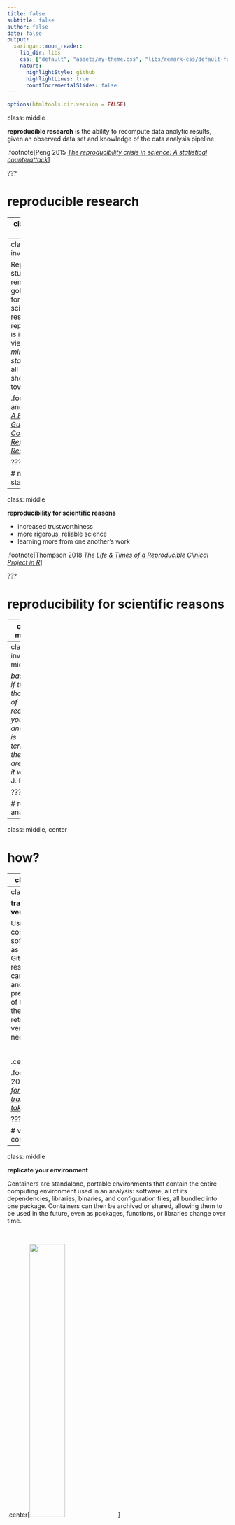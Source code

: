 ```yaml
---
title: false
subtitle: false
author: false
date: false
output:
  xaringan::moon_reader:
    lib_dir: libs
    css: ["default", "assets/my-theme.css", "libs/remark-css/default-fonts.css"]
    nature:
      highlightStyle: github
      highlightLines: true
      countIncrementalSlides: false
---
```


```r
options(htmltools.dir.version = FALSE)
```


class: middle

**reproducible research** is the ability to recompute data analytic results, given an observed data set and knowledge of the data analysis pipeline.

.footnote[Peng 2015 [*The reproducibility crisis in science: A statistical counterattack*](https://doi.org/10.1111/j.1740-9713.2015.00827.x)]

???

# reproducible research


---
class: center, middle

<img src="assets/figures/peng_2011.png" width="100%"></img>

.left-footnote[Peng 2011 [*Reproducible Research in Computational Science*](10.1126/science.1213847)]

???

# reproducibility spectrum

- including the code is important because it documents the decision-making process Powers and Hampton 2019


---
class: middle, inverse

Replicating studies remains the gold standard for rigorous scientific research, but reproducibility is increasingly viewed as a *minimum standard* that all scientists should strive toward.

.footnote[Alson and Rick 2021 [*A Beginner's Guide to Conducting Reproducible Research*](https://doi.org/10.1002/bes2.1801)]


???

# minimum standard


---
class: middle

**reproducibility for scientific reasons**

* increased trustworthiness
* more rigorous, reliable science
* learning more from one another's work

  
.footnote[Thompson 2018 [*The Life & Times of a Reproducible Clinical Project in R*](https://bit.ly/jlt-rmed2018)]

???

# reproducibility for scientific reasons

---
class: middle

**reproducibility for personal reasons**

- helps researchers remember how and why they did *x*
- enables researchers to quickly and simply modify figures, tables, etc.
- enables quick reconfiguration of previously conducted research tasks

  
.footnote[Alson and Rick 2021 [*A Beginner's Guide to Conducting Reproducible Research*](https://doi.org/10.1002/bes2.1801)]

???

# reproducibility for personal reasons

---
class: inverse, middle

*basically, if the thought of redoing your analyses is terrifying then you are doing it wrong*  
<br>
J. Bryan

???

# redoing analyses

---
class: middle, center

# how?


---
class: middle

most basic principle for reproducible research is to **do everything via code**

* downloading data from the web
* converting an Excel file to CSV
* renaming columns or variables
* omitting bad samples or data points

*...do all of these programatically*

.footnote[Broman 2016 [*Steps toward reproducible research*](https://bit.ly/jsm2016)]

???

# everything by code


---
class: middle


**track your versions**  

Using version-control software such as Git and GitHub, researchers can document and share the precise version of the tools that they use, and retrieve specific versions as necessary.

<br>

.center[<img src="assets/figures/gitlab-logo-gray-rgb.png" width="40%"></img>]

.footnote[Perkel 2018 [*A toolkit for data transparency takes shape*](https://doi.org/10.1038/d41586-018-05990-5)]

???

# version control


---
class: middle

**replicate your environment**  

Containers are standalone, portable environments that contain the entire computing environment used in an analysis: software, all of its dependencies, libraries, binaries, and configuration files, all bundled into one package. Containers can then be archived or shared, allowing them to be used in the future, even as packages, functions, or libraries change over time.

<br>

.center[<img src="assets/figures/horizontal-logo-monochromatic-white.png" width="40%"></img>]

.footnote[Alson and Rick 2021 [*A Beginner's Guide to Conducting Reproducible Research*](https://doi.org/10.1002/bes2.1801)]

???

# containers


---
background-image: url(assets/figures/gitlab_docker_data.png)
background-position: 50% 50%
background-size: 80%


???

# git_docker_data


---
class: middle, inverse

*It's not thinking, 'This is easiest for myself right now.' It's thinking, 'When I'm working on this next week, next month, right before I graduate — how do I set myself up so that it’s easier later?'*  
<br>
J. Lowndes


.footnote[Perkel 2018 [*A toolkit for data transparency takes shape*](https://doi.org/10.1038/d41586-018-05990-5)]

???

# thinking ahead


---
class: middle

...back to the data

Borrowing an economics term, Leonelli (2015)<sup>1</sup> refers to transferable research data as "fungible objects" defined by "their portability and their prospective usefulness as evidence" (p. 810)<sup>2</sup>


.footnote[
[1] Leonelli 2015 [*What counts as scientific data? A relational framework*](https://doi.org/10.1086/684083)  
[2] Pasquetto et al. 2019 [*Uses and Reuses of Scientific Data: The Data Creators' Advantage*](https://doi.org/10.1162/99608f92.fc14bf2d)
]

???

# data as fungible objects


---
background-image: url('assets/figures/fair.png')
background-size: 80%

.footnote[Wilkinson et al. 2016 [*The FAIR Guiding Principles for scientific data management and stewardship*](https://doi.org/10.1038/sdata.2016.18)]

???

# FAIR


---
class: middle

a call to action: **cite the data**

*Baker, S. and A. Davidson. 2021. Gunnison's Prairie Dog Restoration Experiment (GPDREx): Vegetation Cover Data from the Sevilleta National Wildlife Refuge, New Mexico (2011-2016) ver 226096. Environmental Data Initiative. https://doi.org/10.6073/pasta/696c2d207b59556dd39d44eb656dda23*


???

# cite the data
